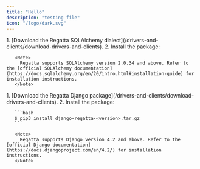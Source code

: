 ```yaml
---
title: "Hello"
description: "testing file"
icon: "/logo/dark.svg"
---
```



<Tabs>
  <Tab title="SQLAlchemy">
    1. [Download the Regatta SQLAlchemy dialect](/drivers-and-clients/download-drivers-and-clients).
    2. Install the package:

       <Note>
         Regatta supports SQLAlchemy version 2.0.34 and above. Refer to the [official SQLAlchemy documentation](https://docs.sqlalchemy.org/en/20/intro.html#installation-guide) for installation instructions.
       </Note>
  </Tab>
  <Tab title="Django">
    1. [Download the Regatta Django package](/drivers-and-clients/download-drivers-and-clients).
    2. Install the package:

       ```bash
       $ pip3 install django-regatta-<version>.tar.gz
       ```

       <Note>
         Regatta supports Django version 4.2 and above. Refer to the [official Django documentation](https://docs.djangoproject.com/en/4.2/) for installation instructions.
       </Note>
  </Tab>
</Tabs>